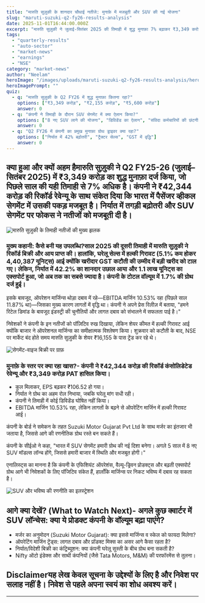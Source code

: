 ```yaml
---
title: "मारुति सुज़ुकी के शानदार चौथाई नतीजे: मुनाफ़े में मजबूती और SUV की नई योजना"
slug: "maruti-suzuki-q2-fy26-results-analysis"
date: 2025-11-01T16:44:00.000Z
excerpt: "मारुति सुज़ुकी ने जुलाई-सितंबर 2025 की तिमाही में शुद्ध मुनाफ़ा 7% बढ़ाकर ₹3,349 करोड़ दर्ज किया। मजबुत निर्यात, रिकॉर्ड बिक्री और SUV सेगमेंट पर फोकस ने कंपनी को मजबूती दी है। जानिए, निवेशकों के लिए आगे क्या अहम है।"
tags:
  - "quarterly-results"
  - "auto-sector"
  - "market-news"
  - "earnings"
  - "NSE"
category: "market-news"
author: "Neelam"
heroImage: "/images/uploads/maruti-suzuki-q2-fy26-results-analysis/hero-image.jpg"
heroImagePrompt: ""
quiz:
  - q: "मारुति सुज़ुकी के Q2 FY26 में शुद्ध मुनाफ़ा कितना रहा?"
    options: ["₹3,349 करोड़", "₹2,155 करोड़", "₹5,600 करोड़"]
    answer: 0
  - q: "कंपनी ने तिमाही के दौरान SUV सेगमेंट में क्या ऐलान किया?"
    options: ["8 नए SUV लाने की योजना", "डिविडेंड का ऐलान", "संविदा कर्मचारियों की छंटनी"]
    answer: 0
  - q: "Q2 FY26 में कंपनी का प्रमुख मुनाफ़ा ग्रोथ ड्राइवर क्या रहा?"
    options: ["निर्यात में 42% बढ़ोतरी", "ट्रैक्टर सेल्स", "GST में वृद्धि"]
    answer: 0
---
```


<!-- Start of Hindi article body -->

## क्या हुआ और क्यों अहम हैमारुति सुज़ुकी ने Q2 FY25-26 (जुलाई–सितंबर 2025) में ₹3,349 करोड़ का शुद्ध मुनाफ़ा दर्ज किया, जो पिछले साल की यही तिमाही से 7% अधिक है। कंपनी ने ₹42,344 करोड़ की रिकॉर्ड रेवेन्यू के साथ संकेत दिया कि भारत में पैसेंजर व्हीकल सेगमेंट में उसकी पकड़ मजबूत है। निर्यात में तगड़ी बढ़ोतरी और SUV सेगमेंट पर फोकस ने नतीजों को मजबूती दी है।


![मारुति सुज़ुकी के तिमाही नतीजों की मुख्य झलक](/images/uploads/maruti-suzuki-q2-fy26-results-analysis/maruti-financial-summary.png)


### मुख्य कहानी: कैसे बनी यह उपलब्धि?साल 2025 की दूसरी तिमाही में मारुति सुज़ुकी ने रिकॉर्ड बिक्री और आय प्राप्त की। हालांकि, घरेलू सेल्स में हल्की गिरावट (5.1% कम होकर 4,40,387 यूनिट्स) आई क्योंकि खरीदार GST कटौती की उम्मीद में बड़ी खरीद को टाल गए। लेकिन, निर्यात में 42.2% का शानदार उछाल आया और 1.1 लाख यूनिट्स का एक्सपोर्ट हुआ, जो अब तक का सबसे ज्यादा है। कंपनी के टोटल वॉल्यूम में 1.7% की ग्रोथ दर्ज हुई।

इसके बावजूद, ऑपरेशन मार्जिन्स थोड़ा दबाव में रहे—EBITDA मार्जिन 10.53% रहा (पिछले साल 11.87% था)—जिसका मुख्य कारण लागतों में वृद्धि था। कंपनी ने अपने प्रेस रिलीज़ में बताया, "हमने रिटेल डिमांड के बावजूद इंडस्ट्री की चुनौतियों और लागत दबाव को संभालने में सफलता पाई है।"  

निवेशकों ने कंपनी के इन नतीजों को पॉज़िटिव रुख दिखाया, लेकिन शेयर कीमत में हल्की गिरावट आई क्योंकि बाजार ने ऑपरेशनल मार्जिन्स का समीक्षात्मक विश्लेषण किया। शुक्रवार को कटौती के बाद, NSE पर मार्केट बंद होते समय मारुति सुज़ुकी के शेयर ₹16,155 के पास ट्रेंड कर रहे थे।


![सेगमेंट-वाइज बिक्री पर ग्राफ़](/images/uploads/maruti-suzuki-q2-fy26-results-analysis/maruti-segment-sales.png)


### मुनाफ़े के स्तर पर क्या रहा खास?- कंपनी ने ₹42,344 करोड़ की रिकॉर्ड कंसोलिडेटेड रेवेन्यू और ₹3,349 करोड़ PAT हासिल किया।
- कुल मिलाकर, EPS बढ़कर ₹106.52 हो गया।
- निर्यात ने ग्रोथ का अहम रोल निभाया, जबकि घरेलू मांग सधी रही।
- कंपनी ने तिमाही में कोई डिविडेंड घोषित नहीं किया।
- EBITDA मार्जिन 10.53% रहा, लेकिन लागतों के बढ़ने से ऑपरेटिंग मार्जिन में हल्की गिरावट आई।

कंपनी के बोर्ड ने समेकन के तहत Suzuki Motor Gujarat Pvt Ltd के साथ मर्जर का इंतजार भी जताया है, जिससे आगे की रणनीतिक ग्रोथ रस्ते बन सकते हैं।  

कंपनी के सीईओ ने कहा, "भारत में SUV सेगमेंट हमारी ग्रोथ की नई दिशा बनेगा। अगले 5 साल में 8 नए SUV मॉडल्स लॉन्च होंगे, जिससे हमारी बाजार में स्थिति और मजबूत होगी।"

एनालिस्ट्स का मानना है कि कंपनी के एफिशियंट ऑपरेशंस, वैल्यू-ड्रिवन प्रोडक्ट्स और बढ़ती एक्सपोर्ट ग्रोथ आगे भी निवेशकों के लिए पॉजिटिव संकेत हैं, हालाँकि मार्जिन्स पर निकट भविष्य में दबाव रह सकता है।


![SUV और भविष्य की रणनीति का इलस्ट्रेशन](/images/uploads/maruti-suzuki-q2-fy26-results-analysis/image3.png)


## आगे क्या देखें? (What to Watch Next)- अगले कुछ क्वार्टर में SUV लॉन्चेस: क्या ये प्रोडक्ट कंपनी के वॉल्यूम बढ़ा पाएंगे?
- मर्जर का अनुमोदन (Suzuki Motor Gujarat): क्या इससे मार्जिन्स व स्केल को फायदा मिलेगा?
- ऑपरेटिंग मार्जिन ट्रेंड्स: लागत दबाव और प्रॉडक्ट मिक्स का असर आगे कैसा रहता है?
- निर्यात/विदेशी बिक्री का कंट्रिब्यूशन: क्या कंपनी घरेलू सुस्ती के बीच ग्रोथ बना सकती है?
- Nifty ऑटो इंडेक्स और साथी कंपनियों (जैसे Tata Motors, M&M) की परफॉरमेंस से तुलना।

## Disclaimerयह लेख केवल सूचना के उद्देश्यों के लिए है और निवेश पर सलाह नहीं है। निवेश से पहले अपना स्वयं का शोध अवश्य करें।

<!-- End of Hindi article body -->
---

